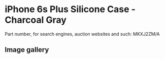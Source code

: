 
# iPhone 6s Plus Silicone Case - Charcoal Gray

Part number, for search engines, auction websites and such: MKXJ2ZM/A

## Image gallery

<div style={{ width: "768px" }}>
  <GalleryComponent
    images={[
      {
        original: "/everysource/MKXJ2.webp",
        thumbnail: "/everypreview/MKXJ2.webp",
      },
      {
        original: "/everysource/MKXJ2_AV1_GOLD.webp",
        thumbnail: "/everypreview/MKXJ2_AV1_GOLD.webp",
      },
      {
        original: "/everysource/MKXJ2_AV1_SILVER.webp",
        thumbnail: "/everypreview/MKXJ2_AV1_SILVER.webp",
      },
      {
        original: "/everysource/MKXJ2_AV1_SPACE_GRAY.webp",
        thumbnail: "/everypreview/MKXJ2_AV1_SPACE_GRAY.webp",
      }
    ]}
  />
</div>